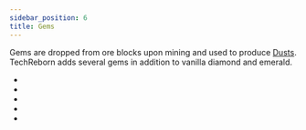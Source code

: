 ```yaml
---
sidebar_position: 6
title: Gems
---
```


<ItemImage file="ruby_gem" alt="Gems" size="200" />

Gems are dropped from ore blocks upon mining and used to produce [Dusts](/docs/items/dusts). TechReborn adds several gems in addition to vanilla diamond and emerald.

- <McItem slug="techreborn:ruby"/>
- <McItem slug="techreborn:sapphire"/>
- <McItem slug="techreborn:peridot"/>
- <McItem slug="techreborn:red_garnet"/>
- <McItem slug="techreborn:yellow_garnet"/>
